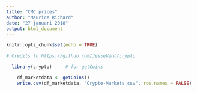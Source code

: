 ```yaml
---
title: "CMC prices"
author: "Maurice Richard"
date: "27 januari 2018"
output: html_document
---
```


```r
knitr::opts_chunk$set(echo = TRUE)
```


```r
# Credits to https://github.com/JesseVent/crypto

  library(crypto)     # for getCoins 

```


```r

    df_marketdata <- getCoins()
    write.csv(df_marketdata, "Crypto-Markets.csv", row.names = FALSE)

```